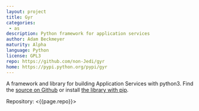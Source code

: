 ```yaml
---
layout: project
title: Gyr
categories: 
 - as
description: Python framework for application services
author: Adam Beckmeyer
maturity: Alpha
language: Python
license: GPL3
repo: https://github.com/non-Jedi/gyr
home: https://pypi.python.org/pypi/gyr
---
```


A framework and library for building Application Services with python3. Find the
[source on Github](https://github.com/non-Jedi/gyr) or install [the library with
pip](https://pypi.python.org/pypi/gyr).

Repository: <{{page.repo}}>
